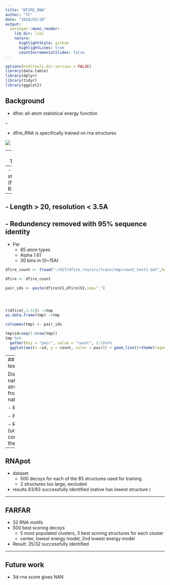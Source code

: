 ```yaml
---
title: "DFIRE_RNA"
author: "TC"
date: "2018/03/28"
output:
  xaringan::moon_reader:
    lib_dir: libs
    nature:
      highlightStyle: github
      highlightLines: true
      countIncrementalSlides: false
---
```


```r
options(htmltools.dir.version = FALSE)
library(data.table)
library(dplyr)
library(tidyr)
library(ggplot2)
```


## Background

- dfire: all-atom statistical energy function

--

- dfire_RNA is specifically trained on rna structures

![](http://image.wikifoundry.com/image/2/TgmUNZEy5quMoaMA-bW-dw52239/GW196H189.gif)

---
## Training

- Training dataset  

--
    - 85 RNA structures (from RNApot)
--
    - Length > 20, resolution < 3.5A
--
    - Redundency removed with 95% sequence identity
--
- Par
    - 85 atom types 
    - Alpha 1.61
    - 30 bins in (0~15A)
    

```r

dfire_count <- fread("~/GIT/dfire_rna/src/train/tmp/count_test1.dat",header = FALSE)

dfire <- dfire_count

pair_ids <- paste(dfire$V1,dfire$V2,sep="_")




t(dfire[,3:32]) ->tmp
as.data.frame(tmp) ->tmp

colnames(tmp) <- pair_ids

tmp$id=seq(1:nrow(tmp))
tmp %>%
  gather(key = "pair", value = "count", 1:5)%>%
  ggplot(aes(x =id, y = count, color = pair)) + geom_line()+theme(legend.position = "right")

```
    
    
---
## Decoy test

Discriminate native structrue from non-native ones

- RNApot

- FARFAR

- ~~RNAKB~~ (unavailable, contacting the author)
    
---

## RNApot
- dataset
    - 500 decoys for each of the 85 structures used for training
    - 2 structures too large, excluded

- results 83/83 successfully identified (native has lowest structure )


---

## FARFAR

- 32 RNA motifs 
- 500 best scoring decoys 
   - 5 most populated clusters, 3 best scoring structures for each cluster
   - center, lowest energy model, 2nd lowest energy model
   
   
- Result: 25/32 successfully identified


---

## Future work

- 3d-rna score gives NAN 









